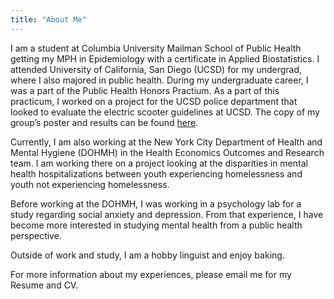 ```yaml
---
title: "About Me"
---
```


I am a student at Columbia University Mailman School of Public Health getting my MPH in Epidemiology with a certificate in Applied Biostatistics. I attended University of California, San Diego (UCSD) for my undergrad, where I also majored in public health. During my undergraduate career, I was a part of the Public Health Honors Practium. As a part of this practicum, I worked on a project for the UCSD police department that looked to evaluate the electric scooter guidelines at UCSD. The copy of my group's poster and results can be found [here](https://ph.ucsd.edu/undergrad/undergrad/honors-practicum/The-Struggle-is-Wheel-Evaluation-of-UCSD-Electric-Scooter-Guidelines.pdf). 

Currently, I am also working at the New York City Department of Health and Mental Hygiene (DOHMH) in the Health Economics Outcomes and Research team. I am working there on a project looking at the disparities in mental health hospitalizations between youth experiencing homelessness and youth not experiencing homelessness. 

Before working at the DOHMH, I was working in a psychology lab for a study regarding social anxiety and depression. From that experience, I have become more interested in studying mental health from a public health perspective. 

Outside of work and study,  I am a hobby linguist and enjoy baking.

For more information about my experiences, please email me for my Resume and CV.